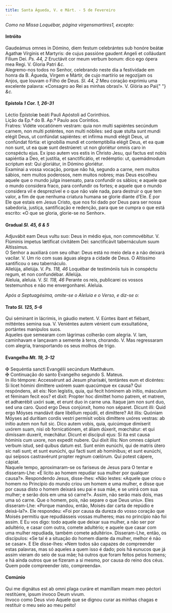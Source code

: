 ```yaml
---
title: Santa Águeda, V. e Márt. - 5 de Fevereiro
---
```


<em>Como na Missa Loquébar, página virgensmartires1, excepto:</em>

<h4 class="text-center">Intróito</h4>
<div class="container-fluid">
  <div class="row">
    <div class="col-6 dropcaps text-justify">
      Gaudeámus omnes in Dómino, diem festum celebrántes sub honóre beátæ Agathæ
      Vírginis et Martyris: de cujus passióne gaudent Angeli et colláudant
      Fílium Dei. <em>Ps. 44, 2</em> Eructávit cor meum verbum bonum: dico ego
      ópera mea Regi. V. Gloria Patri <em>&c.</em>
    </div>
    <div class="col-6 dropcaps text-justify">
      Alegremo-nos todos no Senhor, celebrando neste dia a festividade em honra
      da B. Águeda, Virgem e Mártir, de cujo martírio se regozijam os Anjos, que
      louvam o Filho de Deus. <em>Sl. 44, 2</em> Meu coração exprimiu uma
      excelente palavra: «Consagro ao Rei as minhas obras!». V. Glória ao Pai{" "}
      <em>&c.</em>
    </div>
  </div>
</div>

<h4 class="text-center">
  Epístola <em>1 Cor. 1, 26-31</em>
</h4>
<div class="container-fluid">
  <div class="row">
    <div class="col-6 text-justify">
      Léctio Epístolæ beáti Pauli Apóstoli ad Corinthios.
    </div>
    <div class="col-6 text-justify">
      Lição da Ep.ª do B. Ap.º Paulo aos Coríntios.
    </div>
    <div class="col-6 dropcaps text-justify">
      Fratres: Vidéte vocatiónem vestram: quia non multi sapiéntes secúndum
      carnem, non multi poténtes, non multi nóbiles: sed quæ stulta sunt mundi
      elégit Deus, ut confúndat sapiéntes: et infírma mundi elégit Deus, ut
      confúndat fórtia: et ignobília mundi et contemptibília elégit Deus, et ea
      quæ non sunt, ut ea quæ sunt destrúeret: ut non gloriétur omnis caro in
      conspéctu ejus. Ex ipso autem vos estis in Christo Jesu, qui factus est
      nobis sapiéntia a Deo, et justítia, et sanctificátio, et redémptio: ut,
      quemádmodum scriptum est: Qui gloriátur, in Dómino gloriétur.
    </div>
    <div class="col-6 dropcaps text-justify">
      Examinai a vossa vocação, porque não há, segundo a carne, nem muitos
      sábios, nem muitos poderosos, nem muitos nobres; mas Deus escolheu aquele
      que o mundo julga insensato, para confundir os sábios; e aquele que o
      mundo considera fraco, para confundir os fortes; e aquele que o mundo
      considera vil e desprezível e o que não vale nada, para destruir o que tem
      valor, a fim de que nenhuma criatura humana se glorie diante d’Ele. É por
      Ele que estais em Jesus Cristo, que nos foi dado por Deus para ser nossa
      sabedoria, justiça, santificação e redenção, para que se cumpra o que está
      escrito: «O que se gloria, glorie-se no Senhor».
    </div>
  </div>
</div>

<h4 class="text-center">
  Gradual <em>Sl. 45, 6 & 5</em>
</h4>
<div class="container-fluid">
  <div class="row">
    <div class="col-6 dropcaps text-justify">
      Adjuvábit eam Deus vultu suo: Deus in médio ejus, non commovébitur. V.
      Flúminis impetus lætíficat civitátem Dei: sanctificávit tabernáculum suum
      Altíssimus.
    </div>
    <div class="col-6 dropcaps text-justify">
      O Senhor a auxiliará com seu olhar: Deus está no meio dela e a não deixará
      vacilar. V. Um rio com suas águas alegra a cidade de Deus. O Altíssimo
      santificou o seu tabernáculo.
    </div>
    <div class="col-6 text-justify">
      Allelúja, allelúja. V. <em>Ps. 118, 46</em> Loquébar de testimóniis tuis
      in conspéctu regum, et non confundébar. Allelúja.
    </div>
    <div class="col-6 text-justify">
      Aleluia, aleluia. V. <em>Sl. 118, 46</em> Perante os reis, publicarei os
      vossos testemunhos e não me envergonharei. Aleluia.
    </div>
  </div>
</div>

<em>Após a Septuagésima, omite-se o Aleluia e o Verso, e diz-se o:</em>

<h4 class="text-center">
  Trato <em>Sl. 125, 5-6</em>
</h4>
<div class="container-fluid">
  <div class="row">
    <div class="col-6 dropcaps text-justify">
      Qui séminant in lácrimis, in gáudio metent. V. Eúntes ibant et fiébant,
      mitténtes semina sua. V. Veniéntes autem vénient cum exsultatióne,
      portántes manípulos suos.
    </div>
    <div class="col-6 dropcaps text-justify">
      Aqueles que semearam com lágrimas colherão com alegria. V. Iam, caminhavam
      e lançavam a semente à terra, chorando. V. Mas regressaram com alegria,
      transportando os seus molhos de trigo.
    </div>
  </div>
</div>

<h4 class="text-center">
  Evangelho <em>Mt. 19, 3-12</em>
</h4>
<div class="container-fluid">
  <div class="row">
    <div class="col-6 text-justify">
      <span class="text-danger">&#10016;</span> Sequéntia sancti Evangélii
      secúndum Matthǽum.
    </div>
    <div class="col-6 text-justify">
      <span class="text-danger">&#10016;</span> Continuação do santo Evangelho
      segundo S. Mateus.
    </div>
    <div class="col-6 dropcaps text-justify">
      In illo témpore: Accessérunt ad Jesum pharisǽi, tentántes eum et dicéntes:
      Si licet hómini dimíttere uxórem suam quacúmque ex causa? Qui respóndens,
      ait eis: Non legístis, quia, qui fecit hóminem ab inítio, másculum et
      féminam fecit eos? et dixit: Propter hoc dimíttet homo patrem, et matrem,
      et adhærébit uxóri suæ, et erunt duo in carne una. Itaque jam non sunt
      duo, sed una caro. Quod ergo Deus conjúnxit, homo non séparet. Dicunt
      illi: Quid ergo Móyses mandávit dare libéllum repúdii, et dimíttere? Ait
      illis: Quóniam Móyses ad durítiam cordis vestri permísit vobis dimíttere
      uxóres vestras: ab inítio autem non fuit sic. Dico autem vobis, quia,
      quicúmque dimíserit uxórem suam, nisi ob fornicatiónem, et áliam dúxerit,
      mœchátur: et qui dimíssam duxerit, mœchátur. Dicunt ei discípuli ejus: Si
      ita est causa hóminis cum uxore, non expedit nubere. Qui dixit illis: Non
      omnes cápiunt verbum istud, sed quibus datum est. Sunt enim eunúchi, qui
      de matris útero sic nati sunt; et sunt eunúchi, qui facti sunt ab
      homínibus; et sunt eunúchi, qui seípsos castravérunt propter regnum
      cœlórum. Qui potest cápere, cápiat.
    </div>
    <div class="col-6 dropcaps text-justify">
      Naquele tempo, aproximaram-se os fariseus de Jesus para O tentar e
      disseram-Lhe: «É lícito ao homem repudiar sua mulher por qualquer causa?».
      Respondendo Jesus, disse-lhes: «Não lestes: «Aquele que criou o homem no
      Princípio do mundo criou um homem e uma mulher, e disse que por causa
      disto o homem deixará seu pai e sua mãe, e se unirá com sua mulher; e
      serão dois em uma só carne?». Assim, não serão mais dois, mas uma só
      carne. Que o homem, pois, não separe o que Deus uniu». Eles disseram-Lhe:
      «Porque mandou, então, Moisés dar carta de repúdio e deixá-la?». Ele
      respondeu: «Foi por causa da dureza do vosso coração que Moisés permitiu
      que repudiásseis vossas mulheres; mas no princípio não foi assim. E Eu vos
      digo: todo aquele que deixar sua mulher, a não ser por adultério, e casar
      com outra, comete adultério; e aquele que casar com uma mulher repudiada,
      também comete adultério». Disseram-Lhe, então, os discípulos: «Se tal é a
      situação do homem diante da mulher, melhor é não se casar». E Ele
      disse-lhes: «Nem todos são capazes de compreender estas palavras, mas só
      aqueles a quem isso é dado; pois há eunucos que já assim vieram do seio de
      sua mãe; há outros que foram feitos pelos homens; e há ainda outros que se
      fizeram a si mesmo, por causa do reino dos céus. Quem pode compreender
      isto, compreenda».
    </div>
  </div>
</div>

<h4 class="text-center">Comúnio</h4>
<div class="container-fluid">
  <div class="row">
    <div class="col-6 dropcaps text-justify">
      Qui me dignátus est ab omni plaga curáre et mamíllam meam meo péctori
      restitúere, ipsum ínvoco Deum vivum.
    </div>
    <div class="col-6 dropcaps text-justify">
      Invoco como Deus vivo Aquele que se dignou curar as minhas chagas e
      restituir o meu seio ao meu peito!
    </div>
  </div>
</div>
